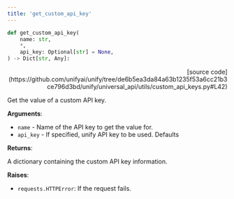 ```yaml
---
title: 'get_custom_api_key'
---
```


```python
def get_custom_api_key(
    name: str,
    *,
    api_key: Optional[str] = None,
) -> Dict[str, Any]:
```

<p align="right">[source code](https://github.com/unifyai/unify/tree/de6b5ea3da84a63b1235f53a6cc21b3ce796d3bd/unify/universal_api/utils/custom_api_keys.py#L42)</p>

Get the value of a custom API key.

**Arguments**:

- `name` - Name of the API key to get the value for.
- `api_key` - If specified, unify API key to be used. Defaults



**Returns**:

A dictionary containing the custom API key information.



**Raises**:

- `requests.HTTPError`: If the request fails.